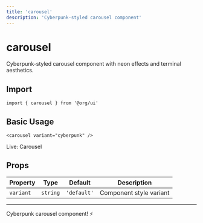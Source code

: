 ```yaml
---
title: 'carousel'
description: 'Cyberpunk-styled carousel component'
---
```


# carousel

Cyberpunk-styled carousel component with neon effects and terminal aesthetics.

## Import

```svelte
import { carousel } from '@org/ui'
```

## Basic Usage

```svelte
<carousel variant="cyberpunk" />
```
<div class="ahb-preview" data-ahb-component="Carousel" data-ahb-props='{"variant":"cyberpunk"}'>Live: Carousel</div>

## Props

| Property | Type | Default | Description |
|----------|------|---------|-------------|
| `variant` | `string` | `'default'` | Component style variant |

---

Cyberpunk carousel component! ⚡

